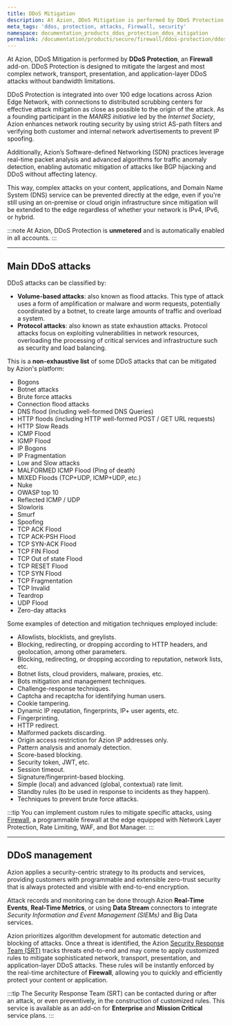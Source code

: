 ```yaml
---
title: DDoS Mitigation
description: At Azion, DDoS Mitigation is performed by DDoS Protection, an Firewall add-on.
meta_tags: 'ddos, protection, attacks, Firewall, security'
namespace: documentation_products_ddos_protection_ddos_mitigation
permalink: /documentation/products/secure/firewall/ddos-protection/ddos-mitigation/
---
```



At Azion, DDoS Mitigation is performed by **DDoS Protection**, an **Firewall** add-on. DDoS Protection is designed to mitigate the largest and most complex network, transport, presentation, and application-layer DDoS attacks without bandwidth limitations.

DDoS Protection is integrated into over 100 edge locations across Azion Edge Network, with connections to distributed scrubbing centers for effective attack mitigation as close as possible to the origin of the attack. As a founding participant in the *MANRS initiative* led by the *Internet Society*, Azion enhances network routing security by using strict AS-path filters and verifying both customer and internal network advertisements to prevent IP spoofing.

Additionally, Azion’s Software-defined Networking (SDN) practices leverage real-time packet analysis and advanced algorithms for traffic anomaly detection, enabling automatic mitigation of attacks like BGP hijacking and DDoS without affecting latency.

This way, complex attacks on your content, applications, and Domain Name System (DNS) service can be prevented directly at the edge, even if you're still using an on-premise or cloud origin infrastructure since mitigation will be extended to the edge regardless of whether your network is IPv4, IPv6, or hybrid.

:::note
At Azion, DDoS Protection is **unmetered** and is automatically enabled in all accounts.
:::

<LinkButton link="/en/documentation/products/secure/firewall/ddos-protection/" label="Go to DDoS Protection" severity="secondary" target="_blank" />

---

## Main DDoS attacks

DDoS attacks can be classified by: 

- **Volume-based attacks**: also known as flood attacks. This type of attack uses a form of amplification or malware and worm requests, potentially coordinated by a botnet, to create large amounts of traffic and overload a system.
- **Protocol attacks**: also known as state exhaustion attacks. Protocol attacks focus on exploiting vulnerabilities in network resources, overloading the processing of critical services and infrastructure such as security and load balancing.

This is a **non-exhaustive list** of some DDoS attacks that can be mitigated by Azion's platform:

* Bogons
* Botnet attacks
* Brute force attacks
* Connection flood attacks
* DNS flood (including well-formed DNS Queries)
* HTTP floods (including HTTP well-formed POST / GET URL requests)
* HTTP Slow Reads
* ICMP Flood
* IGMP Flood
* IP Bogons
* IP Fragmentation
* Low and Slow attacks
* MALFORMED ICMP Flood (Ping of death)
* MIXED Floods (TCP+UDP, ICMP+UDP, etc.)
* Nuke
* OWASP top 10
* Reflected ICMP / UDP
* Slowloris
* Smurf
* Spoofing
* TCP ACK Flood
* TCP ACK-PSH Flood
* TCP SYN-ACK Flood
* TCP FIN Flood
* TCP Out of state Flood
* TCP RESET Flood
* TCP SYN Flood
* TCP Fragmentation
* TCP Invalid
* Teardrop
* UDP Flood
* Zero-day attacks

Some examples of detection and mitigation techniques employed include:

* Allowlists, blocklists, and greylists.
* Blocking, redirecting, or dropping according to HTTP headers, and geolocation, among other parameters.
* Blocking, redirecting, or dropping according to reputation, network lists, etc.
* Botnet lists, cloud providers, malware, proxies, etc.
* Bots mitigation and management techniques.
* Challenge-response techniques.
* Captcha and recaptcha for identifying human users.
* Cookie tampering.
* Dynamic IP reputation, fingerprints, IP+ user agents, etc.
* Fingerprinting.
* HTTP redirect.
* Malformed packets discarding.
* Origin access restriction for Azion IP addresses only.
* Pattern analysis and anomaly detection.
* Score-based blocking.
* Security token, JWT, etc.
* Session timeout.
* Signature/fingerprint-based blocking.
* Simple (local) and advanced (global, contextual) rate limit.
* Standby rules (to be used in response to incidents as they happen).
* Techniques to prevent brute force attacks.

:::tip
You can implement custom rules to mitigate specific attacks, using [Firewall](/en/documentation/products/secure/firewall/), a programmable firewall at the edge equipped with Network Layer Protection, Rate Limiting, WAF, and Bot Manager.
:::

---

## DDoS management

Azion applies a security-centric strategy to its products and services, providing customers with programmable and extensible zero-trust security that is always protected and visible with end-to-end encryption. 

Attack records and monitoring can be done through Azion **Real-Time Events**, **Real-Time Metrics**, or using **Data Stream** connectors to integrate *Security Information and Event Management (SIEMs)* and Big Data services.

Azion prioritizes algorithm development for automatic detection and blocking of attacks. Once a threat is identified, the Azion [Security Response Team (SRT)](/en/documentation/services/security-response-team/) tracks threats end-to-end and may come to apply customized rules to mitigate sophisticated network, transport, presentation, and application-layer DDoS attacks. These rules will be instantly enforced by the real-time architecture of **Firewall**, allowing you to quickly and efficiently protect your content or application.

:::tip
The Security Response Team (SRT) can be contacted during or after an attack, or even preventively, in the construction of customized rules. This service is available as an add-on for **Enterprise** and **Mission Critical** service plans.
:::